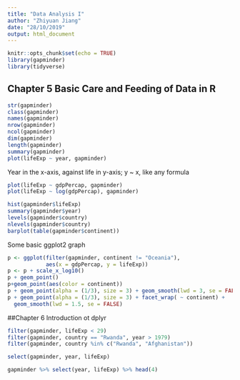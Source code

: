 ```yaml
---
title: "Data Analysis I"
author: "Zhiyuan Jiang"
date: "28/10/2019"
output: html_document
---
```


```r
knitr::opts_chunk$set(echo = TRUE)
library(gapminder)
library(tidyverse)
```

## Chapter 5 Basic Care and Feeding of Data in R

```r

str(gapminder)
class(gapminder)
names(gapminder)
nrow(gapminder)
ncol(gapminder)
dim(gapminder)
length(gapminder)
summary(gapminder)
plot(lifeExp ~ year, gapminder) 
```
Year in the x-axis, against life in y-axis; y ~ x, like any formula 
```r
plot(lifeExp ~ gdpPercap, gapminder)
plot(lifeExp ~ log(gdpPercap), gapminder)

hist(gapminder$lifeExp)
summary(gapminder$year)
levels(gapminder$country)
nlevels(gapminder$country)
barplot(table(gapminder$continent))
```

Some basic ggplot2 graph
```r
p <- ggplot(filter(gapminder, continent != "Oceania"),
            aes(x = gdpPercap, y = lifeExp))
p <- p + scale_x_log10()
p + geom_point()
p+geom_point(aes(color = continent))
p + geom_point(alpha = (1/3), size = 3) + geom_smooth(lwd = 3, se = FALSE)
p + geom_point(alpha = (1/3), size = 3) + facet_wrap( ~ continent) + 
  geom_smooth(lwd = 1.5, se = FALSE)
```

##Chapter 6 Introduction ot dplyr

```r
filter(gapminder, lifeExp < 29)
filter(gapminder, country == "Rwanda", year > 1979)
filter(gapminder, country %in% c("Rwanda", "Afghanistan"))

select(gapminder, year, lifeExp)

gapminder %>% select(year, lifeExp) %>% head(4)
```